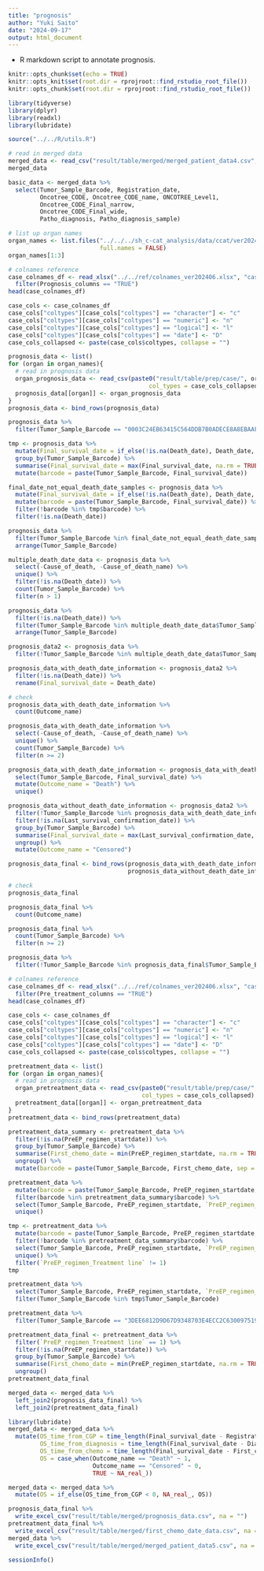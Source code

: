 ---
title: "prognosis"
author: "Yuki Saito"
date: "2024-09-17"
output: html_document
---

- R markdown script to annotate prognosis.

```{r setup, include=FALSE, message=FALSE, warning=FALSE}
knitr::opts_chunk$set(echo = TRUE)
knitr::opts_knit$set(root.dir = rprojroot::find_rstudio_root_file())
knitr::opts_chunk$set(root.dir = rprojroot::find_rstudio_root_file())
```

```{r library, message=FALSE, warning=FALSE}
library(tidyverse)
library(dplyr)
library(readxl)
library(lubridate)
```

```{r source}
source("../../R/utils.R")
```

```{r read in merged data, warning=FALSE, message=FALSE}
# read in merged data
merged_data <- read_csv("result/table/merged/merged_patient_data4.csv", na = "")
merged_data

basic_data <- merged_data %>% 
  select(Tumor_Sample_Barcode, Registration_date, 
         Oncotree_CODE, Oncotree_CODE_name, ONCOTREE_Level1, 
         Oncotree_CODE_Final_narrow,
         Oncotree_CODE_Final_wide,
         Patho_diagnosis, Patho_diagnosis_sample)
```

```{r preparation}
# list up organ names
organ_names <- list.files("../../../sh_c-cat_analysis/data/ccat/ver20240621/F1CDx/",
                          full.names = FALSE)
organ_names[1:3]

# colnames reference
case_colnames_df <- read_xlsx("../../ref/colnames_ver202406.xlsx", "case") %>% 
  filter(Prognosis_columns == "TRUE")
head(case_colnames_df)

case_cols <- case_colnames_df
case_cols["coltypes"][case_cols["coltypes"] == "character"] <- "c"
case_cols["coltypes"][case_cols["coltypes"] == "numeric"] <- "n"
case_cols["coltypes"][case_cols["coltypes"] == "logical"] <- "l"
case_cols["coltypes"][case_cols["coltypes"] == "date"] <- "D"
case_cols_collapsed <- paste(case_cols$coltypes, collapse = "")
```

```{r prognosis data, warning=FALSE, message=FALSE}
prognosis_data <- list()
for (organ in organ_names){
  # read in prognosis data
  organ_prognosis_data <- read_csv(paste0("result/table/prep/case/", organ, "/prognosis_data.csv"),
                                        col_types = case_cols_collapsed)
  prognosis_data[[organ]] <- organ_prognosis_data
}
prognosis_data <- bind_rows(prognosis_data)
```

```{r preliminary evaluation, warning=FALSE, message=FALSE}
prognosis_data %>% 
  filter(Tumor_Sample_Barcode == "0003C24EB63415C564DDB7B0ADECE8A8EBAAF5DC7197D3E4480F1B609CA26975")

tmp <- prognosis_data %>%
  mutate(Final_survival_date = if_else(!is.na(Death_date), Death_date, Last_survival_confirmation_date)) %>% 
  group_by(Tumor_Sample_Barcode) %>% 
  summarise(Final_survival_date = max(Final_survival_date, na.rm = TRUE)) %>% 
  mutate(barcode = paste(Tumor_Sample_Barcode, Final_survival_date))

final_date_not_equal_death_date_samples <- prognosis_data %>% 
  mutate(Final_survival_date = if_else(!is.na(Death_date), Death_date, Last_survival_confirmation_date)) %>% 
  mutate(barcode = paste(Tumor_Sample_Barcode, Final_survival_date)) %>% 
  filter(!barcode %in% tmp$barcode) %>% 
  filter(!is.na(Death_date))

prognosis_data %>% 
  filter(Tumor_Sample_Barcode %in% final_date_not_equal_death_date_samples$Tumor_Sample_Barcode) %>% 
  arrange(Tumor_Sample_Barcode)

multiple_death_date_data <- prognosis_data %>% 
  select(-Cause_of_death, -Cause_of_death_name) %>%
  unique() %>% 
  filter(!is.na(Death_date)) %>% 
  count(Tumor_Sample_Barcode) %>% 
  filter(n > 1)

prognosis_data %>% 
  filter(!is.na(Death_date)) %>% 
  filter(Tumor_Sample_Barcode %in% multiple_death_date_data$Tumor_Sample_Barcode) %>% 
  arrange(Tumor_Sample_Barcode)
```

```{r data curation}
prognosis_data2 <- prognosis_data %>% 
  filter(!Tumor_Sample_Barcode %in% multiple_death_date_data$Tumor_Sample_Barcode) 

prognosis_data_with_death_date_information <- prognosis_data2 %>% 
  filter(!is.na(Death_date)) %>%
  rename(Final_survival_date = Death_date)

# check
prognosis_data_with_death_date_information %>% 
  count(Outcome_name)

prognosis_data_with_death_date_information %>% 
  select(-Cause_of_death, -Cause_of_death_name) %>%
  unique() %>% 
  count(Tumor_Sample_Barcode) %>% 
  filter(n >= 2)

prognosis_data_with_death_date_information <- prognosis_data_with_death_date_information %>% 
  select(Tumor_Sample_Barcode, Final_survival_date) %>%
  mutate(Outcome_name = "Death") %>% 
  unique()

prognosis_data_without_death_date_information <- prognosis_data2 %>% 
  filter(!Tumor_Sample_Barcode %in% prognosis_data_with_death_date_information$Tumor_Sample_Barcode) %>% 
  filter(!is.na(Last_survival_confirmation_date)) %>%
  group_by(Tumor_Sample_Barcode) %>%
  summarise(Final_survival_date = max(Last_survival_confirmation_date, na.rm = TRUE)) %>% 
  ungroup() %>% 
  mutate(Outcome_name = "Censored")
```

```{r final curation}
prognosis_data_final <- bind_rows(prognosis_data_with_death_date_information,
                                  prognosis_data_without_death_date_information)

# check
prognosis_data_final

prognosis_data_final %>% 
  count(Outcome_name)

prognosis_data_final %>% 
  count(Tumor_Sample_Barcode) %>% 
  filter(n >= 2)

prognosis_data %>% 
  filter(!Tumor_Sample_Barcode %in% prognosis_data_final$Tumor_Sample_Barcode)
```

```{r preparation2}
# colnames reference
case_colnames_df <- read_xlsx("../../ref/colnames_ver202406.xlsx", "case") %>% 
  filter(Pre_treatment_columns == "TRUE")
head(case_colnames_df)

case_cols <- case_colnames_df
case_cols["coltypes"][case_cols["coltypes"] == "character"] <- "c"
case_cols["coltypes"][case_cols["coltypes"] == "numeric"] <- "n"
case_cols["coltypes"][case_cols["coltypes"] == "logical"] <- "l"
case_cols["coltypes"][case_cols["coltypes"] == "date"] <- "D"
case_cols_collapsed <- paste(case_cols$coltypes, collapse = "")
```

```{r pre treatment data, warning=FALSE, message=FALSE}
pretreatment_data <- list()
for (organ in organ_names){
  # read in prognosis data
  organ_pretreatment_data <- read_csv(paste0("result/table/prep/case/", organ, "/pre_treatment_data.csv"),
                                      col_types = case_cols_collapsed)
  pretreatment_data[[organ]] <- organ_pretreatment_data
}
pretreatment_data <- bind_rows(pretreatment_data)
```

```{r preliminary analysis}
pretreatment_data_summary <- pretreatment_data %>% 
  filter(!is.na(PreEP_regimen_startdate)) %>%
  group_by(Tumor_Sample_Barcode) %>%
  summarise(First_chemo_date = min(PreEP_regimen_startdate, na.rm = TRUE)) %>% 
  ungroup() %>% 
  mutate(barcode = paste(Tumor_Sample_Barcode, First_chemo_date, sep = "_"))

pretreatment_data %>% 
  mutate(barcode = paste(Tumor_Sample_Barcode, PreEP_regimen_startdate, sep = "_")) %>%
  filter(barcode %in% pretreatment_data_summary$barcode) %>% 
  select(Tumor_Sample_Barcode, PreEP_regimen_startdate, `PreEP_regimen_Treatment line`) %>% 
  unique() 

tmp <- pretreatment_data %>% 
  mutate(barcode = paste(Tumor_Sample_Barcode, PreEP_regimen_startdate, sep = "_")) %>%
  filter(!barcode %in% pretreatment_data_summary$barcode) %>% 
  select(Tumor_Sample_Barcode, PreEP_regimen_startdate, `PreEP_regimen_Treatment line`) %>% 
  unique() %>% 
  filter(`PreEP_regimen_Treatment line` != 1)
tmp

pretreatment_data %>% 
  select(Tumor_Sample_Barcode, PreEP_regimen_startdate, `PreEP_regimen_Treatment line`) %>% 
  filter(Tumor_Sample_Barcode %in% tmp$Tumor_Sample_Barcode)

pretreatment_data %>% 
  filter(Tumor_Sample_Barcode == "3DEE6812D9D67D9348703E4ECC2C6300975195A1B8E1020BE22EC062A9881D2B")
```

```{r chemo date curation}
pretreatment_data_final <- pretreatment_data %>% 
  filter(`PreEP_regimen_Treatment line` == 1) %>% 
  filter(!is.na(PreEP_regimen_startdate)) %>%
  group_by(Tumor_Sample_Barcode) %>%
  summarise(First_chemo_date = min(PreEP_regimen_startdate, na.rm = TRUE)) %>% 
  ungroup()
pretreatment_data_final
```

```{r left join prognosis data}
merged_data <- merged_data %>% 
  left_join2(prognosis_data_final) %>% 
  left_join2(pretreatment_data_final)

library(lubridate)
merged_data <- merged_data %>% 
  mutate(OS_time_from_CGP = time_length(Final_survival_date - Registration_date, "years"),
         OS_time_from_diagnosis = time_length(Final_survival_date - Diagnosis_date, "years"),
         OS_time_from_chemo = time_length(Final_survival_date - First_chemo_date, "years"),
         OS = case_when(Outcome_name == "Death" ~ 1,
                        Outcome_name == "Censored" ~ 0,
                        TRUE ~ NA_real_))

merged_data <- merged_data %>% 
  mutate(OS = if_else(OS_time_from_CGP < 0, NA_real_, OS))
```

```{r save}
prognosis_data_final %>% 
  write_excel_csv("result/table/merged/prognosis_data.csv", na = "")
pretreatment_data_final %>% 
  write_excel_csv("result/table/merged/first_chemo_date_data.csv", na = "")
merged_data %>% 
  write_excel_csv("result/table/merged/merged_patient_data5.csv", na = "")
```

```{r sessioninfo}
sessionInfo()
```
